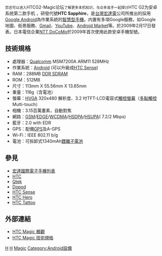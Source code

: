 <small>您还可以进入</small>HTCG2-Magic论坛<small>了解更多本机知识，与众多高手一起探讨</small>{{expand|time=2014-06-25T05:04:35+00:00|HTC=}}HTC G2为安卓系统第二款手机{{refimprove|time=2014-06-25T05:04:35+00:00}}
{{noteTA
|G1=IT
}}
{{Infobox Mobile phone
|name         = HTC G2/HTC Magic
|image        =HT-03android.jpg
|imagesize    = 200
|caption = HTC G2
|manufacturer = [[HTC|HTC]]
}}
{{lang|en|'''HTC G2，又名HTC Magic'''}}，研發代號'''HTC Sapphire'''，是[[台灣|台灣]][[宏達電|宏達電]]公司所推出的採用[[Google_Android|Google Android]]為作業系統的[[智慧型手機|智慧型手機]]。内置有多項Google服務，如Google地圖、街景服務、[[Gmail|Gmail]]、[[YouTube|YouTube]]、[[Android_Market|Android Market]]等。於2009年2月17日發表。日本電信企業[[NTT_DoCoMo|NTT DoCoMo]]於2009年首次使用此款安卓手機型號。

== 技術規格 ==

*處理器：[[Qualcomm|Qualcomm]] MSM7200A ARM11 528MHz
*作業系統：[[Android|Android]] (可以升級成[[HTC_Sense|HTC Sense]])
*RAM：288MB [[DDR_SDRAM|DDR SDRAM]]
*ROM：512MB
*尺寸：113mm X 55.56mm X 13.65mm 
*重量：116g（含電池）
*螢幕：[[HVGA|HVGA]] 320x480 解析度、3.2 吋TFT-LCD電容式[[觸控式螢幕|觸控螢幕]]（[[多點觸控|多點觸控]] Multi-touch）
*相機：3.15百萬畫素，自動對焦
*網路：[[GSM|GSM]]/[[EDGE|EDGE]]/[[WCDMA|WCDMA]]/[[HSDPA|HSDPA]]/[[HSUPA|HSUPA]]( 7.2/2 Mbps)
*藍牙：2.0 with EDR
*GPS：配備[[GPS|GPS]]及A-GPS
*Wi-Fi：IEEE 802.11 b/g
*電池：可拆卸式1340mAh[[鋰離子電池|鋰離子電池]]

== 參見 ==
{{commonscat|HTC Magic}}
* [[宏達國際電子手機列表|宏達國際電子手機列表]]
*[[HTC|HTC]]
*[[Qtek|Qtek]]
*[[Dopod|Dopod]]
*[[HTC_Sense|HTC Sense]]
*[[HTC_Hero|HTC Hero]]
*[[HTC_Tattoo|HTC Tattoo]]

== 外部連結 ==
*[http://www.htc.com/www/product/magic/overview.html HTC Magic 概觀]{{Wayback|url=http://www.htc.com/www/product/magic/overview.html |date=20090303105931 }}
*[https://web.archive.org/web/20101230093921/http://www.htc.com/www/product/magic/specification.html HTC Magic 技術規格]
{{HTC Phones A Series}}
[[Category:智能手機|H]]
[[Category:觸控手機|H]]
[[Category:宏達電手機|Magic]]
[[Category:Android設備|Category:Android設備]]
